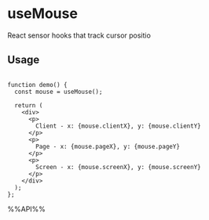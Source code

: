 # useMouse

React sensor hooks that track cursor positio


## Usage

```tsx live

function demo() {
  const mouse = useMouse();

  return (
    <div>
      <p>
        Client - x: {mouse.clientX}, y: {mouse.clientY}
      </p>
      <p>
        Page - x: {mouse.pageX}, y: {mouse.pageY}
      </p>
      <p>
        Screen - x: {mouse.screenX}, y: {mouse.screenY}
      </p>
    </div>
  );
};

```

%%API%%